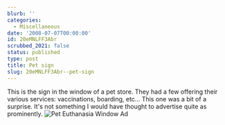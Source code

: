 ```yaml
---
blurb: ''
categories:
  - Miscellaneous
date: '2008-07-07T00:00:00'
id: 20eMNLFF3Abr
scrubbed_2021: false
status: published
type: post
title: Pet sign
slug: 20eMNLFF3Abr--pet-sign
---
```


This is the sign in the window of a pet store. They had a few
offering their various services: vaccinations, boarding, etc...
This one was a bit of a surprise. It's not something I would have
thought to advertise quite as prominently.
![Pet Euthanasia Window Ad](http://www.alanwsmith.com/blog/wp-content/uploads/2008/07/aws-20080629-snapshots-0003.jpg "Euthanasia")
